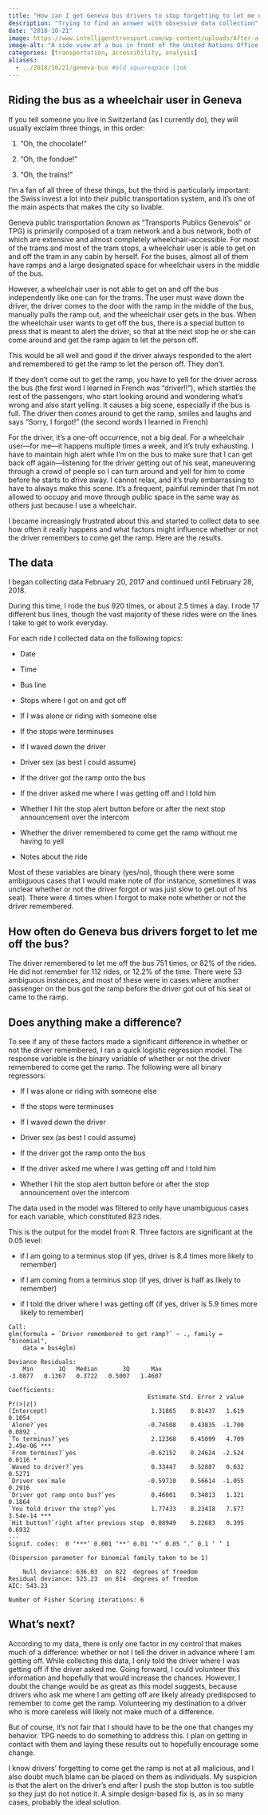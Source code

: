 ```yaml
---
title: "How can I get Geneva bus drivers to stop forgetting to let me off the bus?"
description: "Trying to find an answer with obsessive data collection"
date: "2018-10-21"
image: https://www.intelligenttransport.com/wp-content/uploads/After-a-decade-of-growth-Geneva-now-concentrates-on-improving-service-quality.jpg
image-alt: "A side view of a bus in front of the United Nations Office at Geneva"
categories: [transportation, accessibility, analysis]
aliases: 
  - ../2018/10/21/geneva-bus #old squarespace link
---
```


## Riding the bus as a wheelchair user in Geneva

If you tell someone you live in Switzerland (as I currently do), they will usually exclaim three things, in this order:

1.  "Oh, the chocolate!"

2.  "Oh, the fondue!"

3.  "Oh, the trains!"

I'm a fan of all three of these things, but the third is particularly important: the Swiss invest a lot into their public transportation system, and it's one of the main aspects that makes the city so livable.

Geneva public transportation (known as "Transports Publics Genevois" or TPG) is primarily composed of a tram network and a bus network, both of which are extensive and almost completely wheelchair-accessible. For most of the trams and most of the tram stops, a wheelchair user is able to get on and off the tram in any cabin by herself. For the buses, almost all of them have ramps and a large designated space for wheelchair users in the middle of the bus.

However, a wheelchair user is not able to get on and off the bus independently like one can for the trams. The user must wave down the driver, the driver comes to the door with the ramp in the middle of the bus, manually pulls the ramp out, and the wheelchair user gets in the bus. When the wheelchair user wants to get off the bus, there is a special button to press that is meant to alert the driver, so that at the next stop he or she can come around and get the ramp again to let the person off.

This would be all well and good if the driver always responded to the alert and remembered to get the ramp to let the person off. They don't.

If they don't come out to get the ramp, you have to yell for the driver across the bus (the first word I learned in French was "driver!!"), which startles the rest of the passengers, who start looking around and wondering what's wrong and also start yelling. It causes a big scene, especially if the bus is full. The driver then comes around to get the ramp, smiles and laughs and says "Sorry, I forgot!" (the second words I learned in French)

For the driver, it's a one-off occurrence, not a big deal. For a wheelchair user---for me---it happens multiple times a week, and it's truly exhausting. I have to maintain high alert while I'm on the bus to make sure that I can get back off again---listening for the driver getting out of his seat, maneuvering through a crowd of people so I can turn around and yell for him to come before he starts to drive away. I cannot relax, and it's truly embarrassing to have to always make this scene. It's a frequent, painful reminder that I'm not allowed to occupy and move through public space in the same way as others just because I use a wheelchair.

I became increasingly frustrated about this and started to collect data to see how often it really happens and what factors might influence whether or not the driver remembers to come get the ramp. Here are the results.

## The data

I began collecting data February 20, 2017 and continued until February 28, 2018.

During this time, I rode the bus 920 times, or about 2.5 times a day. I rode 17 different bus lines, though the vast majority of these rides were on the lines I take to get to work everyday.

For each ride I collected data on the following topics:

-   Date

-   Time

-   Bus line

-   Stops where I got on and got off

-   If I was alone or riding with someone else

-   If the stops were terminuses

-   If I waved down the driver

-   Driver sex (as best I could assume)

-   If the driver got the ramp onto the bus

-   If the driver asked me where I was getting off and I told him

-   Whether I hit the stop alert button before or after the next stop announcement over the intercom

-   Whether the driver remembered to come get the ramp without me having to yell

-   Notes about the ride

Most of these variables are binary (yes/no), though there were some ambiguous cases that I would make note of (for instance, sometimes it was unclear whether or not the driver forgot or was just slow to get out of his seat). There were 4 times when I forgot to make note whether or not the driver remembered.

## How often do Geneva bus drivers forget to let me off the bus?

The driver remembered to let me off the bus 751 times, or 82% of the rides. He did not remember for 112 rides, or 12.2% of the time. There were 53 ambiguous instances, and most of these were in cases where another passenger on the bus got the ramp before the driver got out of his seat or came to the ramp.

## Does anything make a difference?

To see if any of these factors made a significant difference in whether or not the driver remembered, I ran a quick logistic regression model. The response variable is the binary variable of whether or not the driver remembered to come get the ramp. The following were all binary regressors:

-   If I was alone or riding with someone else

-   If the stops were terminuses

-   If I waved down the driver

-   Driver sex (as best I could assume)

-   If the driver got the ramp onto the bus

-   If the driver asked me where I was getting off and I told him

-   Whether I hit the stop alert button before or after the stop announcement over the intercom

The data used in the model was filtered to only have unambiguous cases for each variable, which constituted 823 rides.

This is the output for the model from R. Three factors are significant at the 0.05 level:

-   if I am going to a terminus stop (if yes, driver is 8.4 times more likely to remember)

-   if I am coming from a terminus stop (if yes, driver is half as likely to remember)

-   if I told the driver where I was getting off (if yes, driver is 5.9 times more likely to remember)

```         
Call:
glm(formula = `Driver remembered to get ramp?` ~ ., family = "binomial", 
    data = bus4glm)

Deviance Residuals: 
    Min       1Q   Median       3Q      Max  
-3.0877   0.1367   0.3722   0.5007   1.4607  

Coefficients:
                                       Estimate Std. Error z value Pr(>|z|)    
(Intercept)                             1.31865    0.81437   1.619   0.1054    
`Alone?`yes                            -0.74508    0.43835  -1.700   0.0892 .  
`To terminus?`yes                       2.12368    0.45099   4.709 2.49e-06 ***
`From terminus?`yes                    -0.62152    0.24624  -2.524   0.0116 *  
`Waved to driver?`yes                   0.33447    0.52887   0.632   0.5271    
`Driver sex`male                       -0.59710    0.56614  -1.055   0.2916    
`Driver got ramp onto bus?`yes          0.46001    0.34813   1.321   0.1864    
`You told driver the stop?`yes          1.77433    0.23418   7.577 3.54e-14 ***
`Hit button?`right after previous stop  0.08949    0.22683   0.395   0.6932    
---
Signif. codes:  0 ‘***’ 0.001 ‘**’ 0.01 ‘*’ 0.05 ‘.’ 0.1 ‘ ’ 1

(Dispersion parameter for binomial family taken to be 1)

    Null deviance: 636.03  on 822  degrees of freedom
Residual deviance: 525.23  on 814  degrees of freedom
AIC: 543.23

Number of Fisher Scoring iterations: 6
```

## What's next?

According to my data, there is only one factor in my control that makes much of a difference: whether or not I tell the driver in advance where I am getting off. While collecting this data, I only told the driver where I was getting off if the driver asked me. Going forward, I could volunteer this information and hopefully that would increase the chances. However, I doubt the change would be as great as this model suggests, because drivers who ask me where I am getting off are likely already predisposed to remember to come get the ramp. Volunteering my destination to a driver who is more careless will likely not make much of a difference.

But of course, it's not fair that I should have to be the one that changes my behavior. TPG needs to do something to address this. I plan on getting in contact with them and laying these results out to hopefully encourage some change.

I know drivers' forgetting to come get the ramp is not at all malicious, and I also doubt much blame can be placed on them as individuals. My suspicion is that the alert on the driver's end after I push the stop button is too subtle so they just do not notice it. A simple design-based fix is, as in so many cases, probably the ideal solution.
